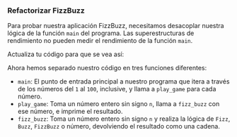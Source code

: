 
### Refactorizar FizzBuzz

Para probar nuestra aplicación FizzBuzz, necesitamos desacoplar nuestra lógica de la función `main` del programa.
Las superestructuras de rendimiento no pueden medir el rendimiento de la función `main`.

Actualiza tu código para que se vea así:

<FizzBuzzRefactorRustCode />

Ahora hemos separado nuestro código en tres funciones diferentes:

- `main`: El punto de entrada principal a nuestro programa que itera a través de los números del `1` al `100`, inclusive, y llama a `play_game` para cada número.
- `play_game`: Toma un número entero sin signo `n`, llama a `fizz_buzz` con ese número, e imprime el resultado.
- `fizz_buzz`: Toma un número entero sin signo `n` y realiza la lógica de `Fizz`, `Buzz`, `FizzBuzz` o número, devolviendo el resultado como una cadena.